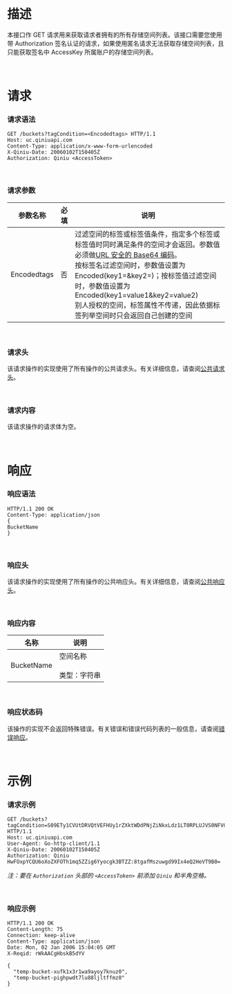 <a id="buckets-description"></a>
# **描述** 

本接口作 GET 请求用来获取请求者拥有的所有存储空间列表。该接口需要您使用带 Authorization 签名认证的请求，如果使用匿名请求无法获取存储空间列表，且只能获取签名中 AccessKey 所属账户的存储空间列表。


<br>
<a id="buckets-requests"></a>

# **请求**
<a id="buckets-requests-syntax"></a>

### **请求语法**
```
GET /buckets?tagCondition=<Encodedtags> HTTP/1.1
Host: uc.qiniuapi.com
Content-Type: application/x-www-form-urlencoded
X-Qiniu-Date: 20060102T150405Z
Authorization: Qiniu <AccessToken>
```
<br>

<a id="buckets-request-parameters"></a>
### **请求参数**
| 参数名称 | 必填 | 说明 |
| --- | --- | --- |
| Encodedtags | 否 | 过滤空间的标签或标签值条件，指定多个标签或标签值时同时满足条件的空间才会返回。参数值必须做[URL 安全的 Base64 编码](/kodo/manual/1231/appendix#urlsafe-base64)。<br>按标签名过滤空间时，参数值设置为Encoded(key1=&key2=)；按标签值过滤空间时，参数值设置为Encoded(key1=value1&key2=value2)<br>别人授权的空间，标签属性不传递，因此依据标签列举空间时只会返回自己创建的空间|


<br>

<a id="buckets-request-headers"></a>
### **请求头**
该请求操作的实现使用了所有操作的公共请求头。有关详细信息，请查阅[公共请求头](/kodo/api/3924/common-request-headers)。

<br>

<a id="buckets-request-elements"></a>
### **请求内容**
该请求操作的请求体为空。

<br>

<a id="buckets-responses"></a>
# **响应**
### **响应语法**

```
HTTP/1.1 200 OK
Content-Type: application/json
{
BucketName
}
```
<br>

<a id="buckets-response-headers"></a>
### **响应头**
该请求操作的实现使用了所有操作的公共响应头。有关详细信息，请查阅[公共响应头](/kodo/api/3924/common-request-headers)。

<br>

<a id="buckets-response-elements"></a>
### **响应内容**
| 名称 | 说明 |
| --- | --- |
| BucketName| 空间名称<br><br> 类型：字符串|

<br>

<a id="buckets-special-errors"></a>
### **响应状态码**
该操作的实现不会返回特殊错误。有关错误和错误代码列表的一般信息，请查阅[错误响应](/kodo/api/3928/error-responses)。

<br>

<a id="buckets-examples"></a>
# **示例**

<a id="buckets-request-examples"></a>
### **请求示例**
```
GET /buckets?tagCondition=S09ETy1CVUtDRVQtVEFHUy1rZXktWDdPNjZiNkxLdz1LT0RPLUJVS0NFVC1UQUdTLXZhbHVlLWdFOGhIV2VXUGo= HTTP/1.1
Host: uc.qiniuapi.com
User-Agent: Go-http-client/1.1
X-Qiniu-Date: 20060102T150405Z
Authorization: Qiniu HwFOxpYCQU6oXoZXFOTh1mq5ZZig6Yyocgk3BTZZ:8tgafMszuwgd99Ix4eQ2HeVT9B0=
```
*注：要在 `Authorization` 头部的 `<AccessToken>` 前添加 `Qiniu` 和半角空格。*

<br>

<a id="buckets-response-examples"></a>
### **响应示例**
```
HTTP/1.1 200 OK
Content-Length: 75
Connection: keep-alive
Content-Type: application/json
Date: Mon, 02 Jan 2006 15:04:05 GMT
X-Reqid: rWkAACgHbskB5dYV

{
  "temp-bucket-xufk1x3r1wa9ayoy7knuz0", 
  "temp-bucket-pighpwdt7lu88ljltffmz0"
}
```